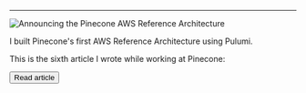 


--- 

<Image src={metadata.image} alt="Announcing the Pinecone AWS Reference Architecture" width={800} height={600}/>

I built Pinecone's first AWS Reference Architecture using Pulumi. 

This is the sixth article I wrote while working at Pinecone: 

<Button href={href} variant="solid" color="green">Read article</Button>


